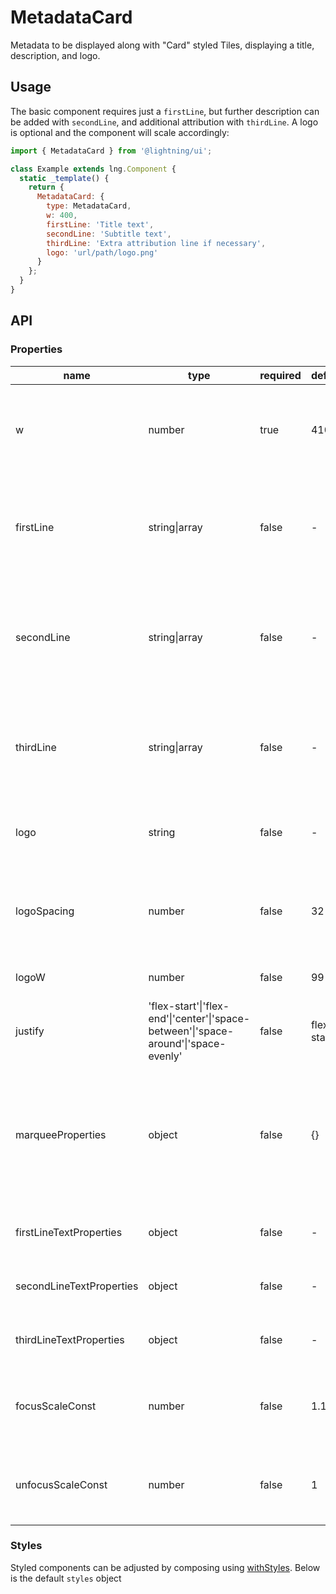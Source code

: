 
# MetadataCard

Metadata to be displayed along with "Card" styled Tiles, displaying a title, description, and logo.

## Usage

The basic component requires just a `firstLine`, but further description can be added with `secondLine`, and additional attribution with `thirdLine`. A logo is optional and the component will scale accordingly:

```js
import { MetadataCard } from '@lightning/ui';

class Example extends lng.Component {
  static _template() {
    return {
      MetadataCard: {
        type: MetadataCard,
        w: 400,
        firstLine: 'Title text',
        secondLine: 'Subtitle text',
        thirdLine: 'Extra attribution line if necessary',
        logo: 'url/path/logo.png'
      }
    };
  }
}
```

<Canvas>
  <Story id="elements-metadatacard--basic" />
</Canvas>

## API

### Properties

| name                     | type                                                                                | required | default    | description                                                                                                                              |
| ------------------------ | ----------------------------------------------------------------------------------- | -------- | ---------- | ---------------------------------------------------------------------------------------------------------------------------------------- |
| w                        | number                                                                              | true     | 410        | width of the entire component, and necessary to compute the focus width                                                                  |
| firstLine                | string\|array                                                                       | false    | -          | used as the "content" in an [InlineContent](?path=/docs/inlinecontent--basic) component and generates the title line                     |
| secondLine               | string\|array                                                                       | false    | -          | used as the "content" in an [InlineContent](?path=/docs/inlinecontent--basic) component and generates the second line                    |
| thirdLine                | string\|array                                                                       | false    | -          | used as the "content" in an [InlineContent](?path=/docs/inlinecontent--basic) component and generates the third line                     |
| logo                     | string                                                                              | false    | -          | sets the source path of the logo (can be any image type)                                                                                 |
| logoSpacing              | number                                                                              | false    | 32         | the amount of white space that should exist between the text and the logo                                                                |
| logoW                    | number                                                                              | false    | 99         | the width of the logo image                                                                                                              |
| justify                  | 'flex-start'\|'flex-end'\|'center'\|'space-between'\|'space-around'\|'space-evenly' | false    | flex-start | alignment of first line flexbox content                                                                                                  |
| marqueeProperties        | object                                                                              | false    | {}         | properties to update the first line marquee scrolling (see [Marquee](?path=/docs/marquee--basic) component for all available properties) |
| firstLineTextProperties  | object                                                                              | false    | -          | font properties to apply to the first line                                                                                               |
| secondLineTextProperties | object                                                                              | false    | -          | font properties to apply to the second line                                                                                              |
| thirdLineTextProperties  | object                                                                              | false    | -          | font properties to apply to the third line                                                                                               |
| focusScaleConst          | number                                                                              | false    | 1.12       | adds a custom scale of the component's width on focus                                                                                    |
| unfocusScaleConst        | number                                                                              | false    | 1          | adds a custom scale of the component's width on unfocus                                                                                  |

### Styles

Styled components can be adjusted by composing using [withStyles](?path=/docs/mixins-withstyles--basic). Below is the default `styles` object

<Theme theme={MetadataCard.styles} />
